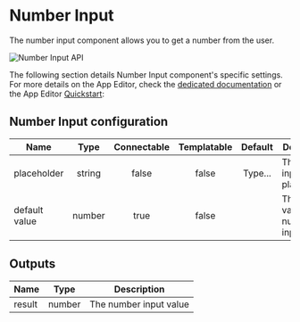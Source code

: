 

# Number Input

The number input component allows you to get a number from the user.

![Number Input API](../../assets/apps/4_app_component_library/number-input.png.webp)

The following section details Number Input component's specific settings. For more details on the App Editor, check the [dedicated documentation](../0_app_editor/index.mdx) or the App Editor [Quickstart](../../getting_started/7_apps_quickstart/index.mdx):

<div class="grid grid-cols-2 gap-6 mb-4">
    <DocCard
        color="orange"
        title="App Editor Documentation"
        description="The app editor is a low-code builder to create apps with components, create interactions with runnables, and configure the app settings."
        href="/docs/apps/app_editor"
    />
    <DocCard
        color="orange"
        title="Apps Quickstart"
        description="Learn how to build your first app in a matter of minutes."
        href="/docs/getting_started/apps_quickstart"
    />
</div>

## Number Input configuration

| Name          |  Type  | Connectable | Templatable | Default | Description                            |
| ------------- | :----: | :---------: | :---------: | :-----: | -------------------------------------- |
| placeholder   | string |    false    |    false    | Type... | The number input placeholder.          |
| default value | number |    true     |    false    |         | The default value of the number input. |

## Outputs

| Name   |  Type  | Description            |
| ------ | :----: | ---------------------- |
| result | number | The number input value |
